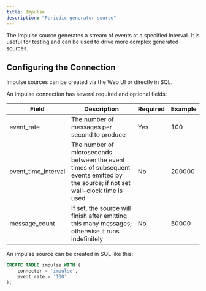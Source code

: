 ```yaml
---
title: Impulse
description: "Periodic generator source"
---
```


The Impulse source generates a stream of events at a specified interval. It is useful for
testing and can be used to drive more complex generated sources.

## Configuring the Connection

Impulse sources can be created via the Web UI or directly in SQL.

An impulse connection has several required and optional fields:

| Field | Description | Required | Example |
| ----- | ----------- | -------- | ------- |
| event_rate | The number of messages per second to produce | Yes | 100 |
| event_time_interval | The number of microseconds between the event times of subsequent events emitted by the source; if not set wall-clock time is used | No | 200000 |
| message_count | If set, the source will finish after emitting this many messages; otherwise it runs indefinitely | No | 50000 |

An impulse source can be created in SQL like this:

```sql
CREATE TABLE impulse WITH (
    connector = 'impulse',
    event_rate = '100'
);
```
